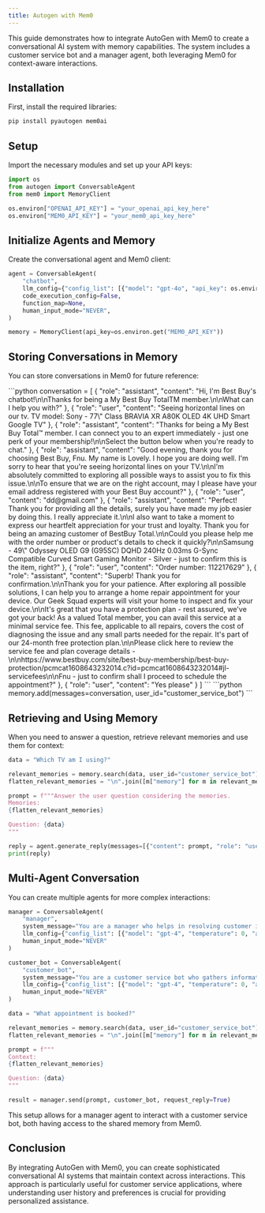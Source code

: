 ```yaml
---
title: Autogen with Mem0
---
```


This guide demonstrates how to integrate AutoGen with Mem0 to create a conversational AI system with memory capabilities. The system includes a customer service bot and a manager agent, both leveraging Mem0 for context-aware interactions.

## Installation

First, install the required libraries:

```bash
pip install pyautogen mem0ai
```

## Setup

Import the necessary modules and set up your API keys:

```python
import os
from autogen import ConversableAgent
from mem0 import MemoryClient

os.environ["OPENAI_API_KEY"] = "your_openai_api_key_here"
os.environ["MEM0_API_KEY"] = "your_mem0_api_key_here"
```

## Initialize Agents and Memory

Create the conversational agent and Mem0 client:

```python
agent = ConversableAgent(
    "chatbot",
    llm_config={"config_list": [{"model": "gpt-4o", "api_key": os.environ.get("OPENAI_API_KEY")}]},
    code_execution_config=False,
    function_map=None,
    human_input_mode="NEVER",
)

memory = MemoryClient(api_key=os.environ.get("MEM0_API_KEY"))
```

## Storing Conversations in Memory

You can store conversations in Mem0 for future reference:

<Accordion title="Conversation">
```python
conversation = [
    {
        "role": "assistant",
        "content": "Hi, I'm Best Buy's chatbot!\n\nThanks for being a My Best Buy TotalTM member.\n\nWhat can I help you with?"
    },
    {
        "role": "user",
        "content": "Seeing horizontal lines on our tv. TV model: Sony - 77\" Class BRAVIA XR A80K OLED 4K UHD Smart Google TV"
    },
    {
        "role": "assistant",
        "content": "Thanks for being a My Best Buy Total™ member. I can connect you to an expert immediately - just one perk of your membership!\n\nSelect the button below when you're ready to chat."
    },
    {
        "role": "assistant",
        "content": "Good evening, thank you for choosing Best Buy, Fnu. My name is Lovely. I hope you are doing well. I'm sorry to hear that you're seeing horizontal lines on your TV.\n\nI'm absolutely committed to exploring all possible ways to assist you to fix this issue.\n\nTo ensure that we are on the right account, may I please have your email address registered with your Best Buy account?"
    },
    {
        "role": "user",
        "content": "dd@gmail.com"
    },
    {
        "role": "assistant",
        "content": "Perfect! Thank you for providing all the details, surely you have made my job easier by doing this. I really appreciate it.\n\nI also want to take a moment to express our heartfelt appreciation for your trust and loyalty. Thank you for being an amazing customer of BestBuy Total.\n\nCould you please help me with the order number or product's details to check it quickly?\n\nSamsung - 49\" Odyssey OLED G9 (G95SC) DQHD 240Hz 0.03ms G-Sync Compatible Curved Smart Gaming Monitor - Silver - just to confirm this is the item, right?"
    },
    {
        "role": "user",
        "content": "Order number: 112217629"
    },
    {
        "role": "assistant",
        "content": "Superb! Thank you for confirmation.\n\nThank you for your patience. After exploring all possible solutions, I can help you to arrange a home repair appointment for your device. Our Geek Squad experts will visit your home to inspect and fix your device.\n\nIt's great that you have a protection plan - rest assured, we've got your back! As a valued Total member, you can avail this service at a minimal service fee. This fee, applicable to all repairs, covers the cost of diagnosing the issue and any small parts needed for the repair. It's part of our 24-month free protection plan.\n\nPlease click here to review the service fee and plan coverage details -\n\nhttps://www.bestbuy.com/site/best-buy-membership/best-buy-protection/pcmcat1608643232014.c?id=pcmcat1608643232014#jl-servicefees\n\nFnu - just to confirm shall I proceed to schedule the appointment?"
    },
    {
        "role": "user",
        "content": "Yes please"
    }
]
```
</Accordion>
```python
memory.add(messages=conversation, user_id="customer_service_bot")
```

## Retrieving and Using Memory

When you need to answer a question, retrieve relevant memories and use them for context:

```python
data = "Which TV am I using?"

relevant_memories = memory.search(data, user_id="customer_service_bot")
flatten_relevant_memories = "\n".join([m["memory"] for m in relevant_memories])

prompt = f"""Answer the user question considering the memories.
Memories:
{flatten_relevant_memories}

Question: {data}
"""

reply = agent.generate_reply(messages=[{"content": prompt, "role": "user"}])
print(reply)
```

## Multi-Agent Conversation

You can create multiple agents for more complex interactions:

```python
manager = ConversableAgent(
    "manager",
    system_message="You are a manager who helps in resolving customer issues.",
    llm_config={"config_list": [{"model": "gpt-4", "temperature": 0, "api_key": os.environ.get("OPENAI_API_KEY")}]},
    human_input_mode="NEVER"
)

customer_bot = ConversableAgent(
    "customer_bot",
    system_message="You are a customer service bot who gathers information on issues customers are facing.",
    llm_config={"config_list": [{"model": "gpt-4", "temperature": 0, "api_key": os.environ.get("OPENAI_API_KEY")}]},
    human_input_mode="NEVER"
)

data = "What appointment is booked?"

relevant_memories = memory.search(data, user_id="customer_service_bot")
flatten_relevant_memories = "\n".join([m["memory"] for m in relevant_memories])

prompt = f"""
Context:
{flatten_relevant_memories}

Question: {data}
"""

result = manager.send(prompt, customer_bot, request_reply=True)
```

This setup allows for a manager agent to interact with a customer service bot, both having access to the shared memory from Mem0.

## Conclusion

By integrating AutoGen with Mem0, you can create sophisticated conversational AI systems that maintain context across interactions. This approach is particularly useful for customer service applications, where understanding user history and preferences is crucial for providing personalized assistance.